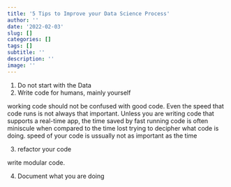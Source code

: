 ```yaml
---
title: '5 Tips to Improve your Data Science Process'
author: ''
date: '2022-02-03'
slug: []
categories: []
tags: []
subtitle: ''
description: ''
image: ''
---
```



1. Do not start with the Data
2. Write code for humans, mainly yourself

working code should not be confused with good code. Even the speed that code runs is not always that important. Unless you are writing code that supports a real-time app, the time saved by fast running code is often miniscule when compared to the time lost trying to decipher what code is doing. speed of your code is ussually not as important as the time 

3. refactor your code

write modular code. 

4. Document what you are doing